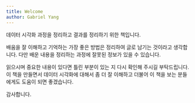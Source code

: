 ```yaml
---
title: Welcome
author: Gabriel Yang
---
```


데이터 시각화 과정을 정리하고 결과를 정리하기 위한 책입니다.

배움을 잘 이해하고 기억하는 가장 좋은 방법은 정리하여 글로 남기는 것이라고 생각합니다.
다만 배운 내용을 정리하는 과정에 잘못된 정보가 있을 수 있습니다.

읽으시며 중요한 내용이 있다면 틀린 부분이 있는 지 다시 확인해 주시길 부탁드립니다. 이 책을 만들면서 데이터 시각화에 대해서 좀 더 잘 이해하고 더불어 이 책을 보는 분들에게도 도움이 되면 좋겠습니다.

감사합니다.